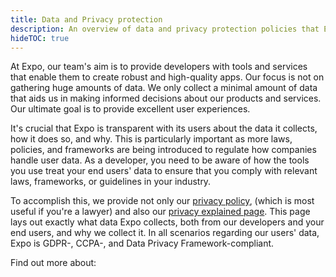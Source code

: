 ```yaml
---
title: Data and Privacy protection
description: An overview of data and privacy protection policies that Expo offers.
hideTOC: true
---
```



At Expo, our team's aim is to provide developers with tools and services that enable them to create robust and high-quality apps. Our focus is not on gathering huge amounts of data. We only collect a minimal amount of data that aids us in making informed decisions about our products and services. Our ultimate goal is to provide excellent user experiences.

It's crucial that Expo is transparent with its users about the data it collects, how it does so, and why. This is particularly important as more laws, policies, and frameworks are being introduced to regulate how companies handle user data. As a developer, you need to be aware of how the tools you use treat your end users' data to ensure that you comply with relevant laws, frameworks, or guidelines in your industry.

To accomplish this, we provide not only our [privacy policy](https://expo.dev/privacy), (which is most useful if you're a lawyer) and also our [privacy explained page](https://expo.dev/privacy-explained). This page lays out exactly what data Expo collects, both from our developers and your end users, and why we collect it. In all scenarios regarding our users' data, Expo is GDPR-, CCPA-, and Data Privacy Framework-compliant.

Find out more about:

<BoxLink title="GDPR compliance and Expo" href="/regulatory-compliance/gdpr/" />

<BoxLink title="HIPAA compliance and Expo" href="/regulatory-compliance/hipaa/" />

<BoxLink title="Data Privacy Framework and Expo" href="https://expo.dev/privacy#international-transfers" />
